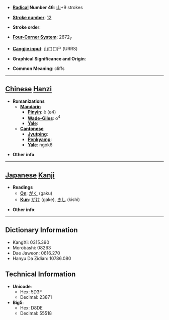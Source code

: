 * '''[[Wiktionary:Chinese radical index| Radical]] Number 46''': [[Wiktionary:Chinese radical index 山|山]]+9 strokes

* '''[[Wiktionary:Chinese total strokes index|Stroke number]]''': [[Wiktionary:Chinese total strokes index 12|12]]

* '''Stroke order''': 

* '''[[Wiktionary:Chinese four corner index|Four-Corner System]]''': 2672<sub>7</sub>

* '''[[Wiktionary:Chinese Cangjie index|Cangjie input]]''': 山口口尸 (URRS)

* '''Graphical Significance and Origin''': 

* '''Common Meaning''': cliffs

----

== [[Chinese]] [[Hanzi]] ==

* '''Romanizations'''
** '''[[Mandarin]]'''
*** '''[[Pinyin]]''': è (e4)
*** '''[[Wade-Giles]]''': o<sup>4</sup>
*** '''[[Yale]]''': 
** '''[[Cantonese]]'''
*** '''[[Jyutping]]''':
*** '''[[Penkyamp]]''': 
*** '''[[Yale]]''': ngok6

* '''Other info''': 

----

== [[Japanese]] [[Kanji]] ==

* '''Readings'''
** '''[[On]]''': [[がく]] (gaku)
** '''[[Kun]]''': [[がけ]] (gake), [[きし]] (kishi)

* '''Other info''':  

----

== Dictionary Information ==

* KangXi: 0315.390
* Morobashi: 08263
* Dae Jaweon: 0616.270
* Hanyu Da Zidian: 10786.080

== Technical Information ==

* '''Unicode''':
** Hex: 5D3F
** Decimal: 23871
* '''Big5''':
** Hex: D8DE
** Decimal: 55518
